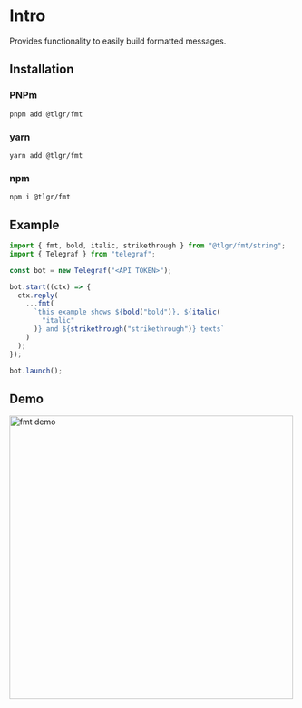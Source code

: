 # Intro

Provides functionality to easily build formatted messages.

## Installation

### PNPm

`pnpm add @tlgr/fmt`

### yarn

`yarn add @tlgr/fmt`

### npm

`npm i @tlgr/fmt`

## Example

```jsx title=formatter.example.ts
import { fmt, bold, italic, strikethrough } from "@tlgr/fmt/string";
import { Telegraf } from "telegraf";

const bot = new Telegraf("<API TOKEN>");

bot.start((ctx) => {
  ctx.reply(
    ...fmt(
      `this example shows ${bold("bold")}, ${italic(
        "italic"
      )} and ${strikethrough("strikethrough")} texts`
    )
  );
});

bot.launch();
```

## Demo

<img alt="fmt demo" src="/Telegraph/img/fmt_base.png" width="500" />
